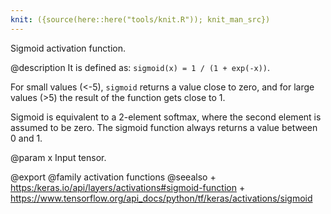 ```yaml
---
knit: ({source(here::here("tools/knit.R")); knit_man_src})
---
```

Sigmoid activation function.

@description
It is defined as: `sigmoid(x) = 1 / (1 + exp(-x))`.

For small values (<-5),
`sigmoid` returns a value close to zero, and for large values (>5)
the result of the function gets close to 1.

Sigmoid is equivalent to a 2-element softmax, where the second element is
assumed to be zero. The sigmoid function always returns a value between
0 and 1.

@param x Input tensor.

@export
@family activation functions
@seealso
+ <https:/keras.io/api/layers/activations#sigmoid-function>
+ <https://www.tensorflow.org/api_docs/python/tf/keras/activations/sigmoid>
